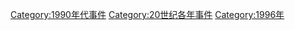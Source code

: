 [[Category:1990年代事件|Category:1990年代事件]]
[[Category:20世纪各年事件|Category:20世纪各年事件]]
[[Category:1996年|Category:1996年]]